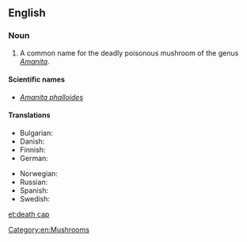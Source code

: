 ==English==

===Noun===
{{wikipedia|Amanita phalloides}}
{{en-noun|sg=[[death]] [[cap]]}}

# A common name for the deadly poisonous mushroom of the genus ''[[Amanita]]''.

====Scientific names====
* ''[[Amanita phalloides]]''

====Translations====
{{trans-top|''Amanita phalloides''}}
* Bulgarian: {{t-|bg|зелена мухоморка}}
* Danish: {{t-|da|grøn fluesvamp|c}}
* Finnish: {{t-|fi|kavalakärpässieni}}
* German: {{t+|de|Grüner Knollenblätterpilz|m}}
{{trans-mid}}
* Norwegian: {{t-|no|grønn fluesopp}}
* Russian: {{t-|ru|бледная поганка|f|tr=bl'édnaja pogánka}}
* Spanish: {{t-|es|oronja verde|f}}
* Swedish: {{t-|sv|lömsk flugsvamp|c}}
{{trans-bottom}}

[[Category:en:Mushrooms]]

[[et:death cap]]